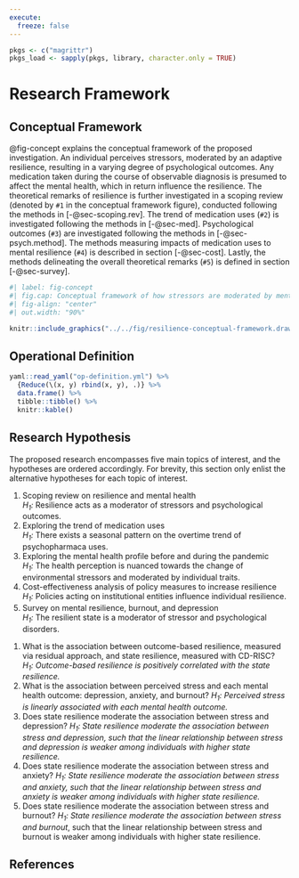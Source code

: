 ```yaml
---
execute:
  freeze: false
---
```


```r

pkgs <- c("magrittr")
pkgs_load <- sapply(pkgs, library, character.only = TRUE)

```

# Research Framework

## Conceptual Framework \label{concept} {#sec-concept}

::: {.content-visible when-profile="rug"}

@fig-concept explains the conceptual framework of the proposed investigation. An individual perceives stressors, moderated by an adaptive resilience, resulting in a varying degree of psychological outcomes. Any medication taken during the course of observable diagnosis is presumed to affect the mental health, which in return influence the resilience. The theoretical remarks of resilience is further investigated in a scoping review (denoted by `#1` in the conceptual framework figure), conducted following the methods in [-@sec-scoping.rev]. The trend of medication uses (`#2`) is investigated following the methods in [-@sec-med].  Psychological outcomes (`#3`) are investigated following the methods in [-@sec-psych.method]. The methods measuring impacts of medication uses to mental resilience (`#4`) is described in section [-@sec-cost]. Lastly, the methods delineating the overall theoretical remarks (`#5`) is defined in section [-@sec-survey].

:::

```r
#| label: fig-concept
#| fig.cap: Conceptual framework of how stressors are moderated by mental resilience in affecting the psychological outcome
#| fig-align: "center"
#| out.width: "90%"

knitr::include_graphics("../../fig/resilience-conceptual-framework.drawio.png")

```

## Operational Definition

```r

yaml::read_yaml("op-definition.yml") %>%
  {Reduce(\(x, y) rbind(x, y), .)} %>%
  data.frame() %>%
  tibble::tibble() %>%
  knitr::kable()

```

## Research Hypothesis

The proposed research encompasses five main topics of interest, and the
hypotheses are ordered accordingly. For brevity, this section only enlist the
alternative hypotheses for each topic of interest.

::: {.content-visible when-profile="rug"}

1. Scoping review on resilience and mental health  
   *H~1~:* Resilience acts as a moderator of stressors and psychological
   outcomes.
1. Exploring the trend of medication uses   
   *H~1~:* There exists a seasonal pattern on the overtime trend of
   psychopharmaca uses.
1. Exploring the mental health profile before and during the pandemic  
   *H~1~:* The health perception is nuanced towards the change of environmental
   stressors and moderated by individual traits.
1. Cost-effectiveness analysis of policy measures to increase resilience  
   *H~1~:* Policies acting on institutional entities influence individual
   resilience.
1. Survey on mental resilience, burnout, and depression  
   *H~1~:* The resilient state is a moderator of stressor and psychological
   disorders.

:::

::: {.content-visible when-profile="proposal"}

1. What is the association between outcome-based resilience, measured via residual approach, and state resilience, measured with CD-RISC?  
   *H~1~: Outcome-based resilience is positively correlated with the state resilience.*
1. What is the association between perceived stress and each mental health outcome: depression, anxiety, and burnout?
   *H~1~: Perceived stress is linearly associated with each mental health outcome.*
1. Does state resilience moderate the association between stress and depression?
   *H~1~: State resilience moderate the association between stress and depression, such that the linear relationship between stress and depression is weaker among individuals with higher state resilience.*
1. Does state resilience moderate the association between stress and anxiety?
   *H~1~: State resilience moderate the association between stress and anxiety, such that the linear relationship between stress and anxiety is weaker among individuals with higher state resilience.*
1. Does state resilience moderate the association between stress and burnout?
   *H~1~: State resilience moderate the association between stress and burnout*, such that the linear relationship between stress and burnout is weaker among individuals with higher state resilience.

:::

:::{.content-hidden unless-profile="site"}

# References {-}

:::

